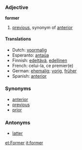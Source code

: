 ===Adjective===
'''former'''

# [[previous]], synonym of [[anterior]]



====Translations====
*Dutch: [[voormalig]]
*Esperanto: [[antaŭa]]
*Finnish: [[edeltävä]], [[edellinen]]
*French: celui-la, ce premier(e)
*German: [[ehemalig]]; [[vorig]], [[früher]]
*Spanish: [[anterior]]

===Synonyms===
*[[anterior]]
*[[previous]]
*[[prior]]

===Antonyms===
*[[latter]]

[[et:Former]]
[[it:former]]